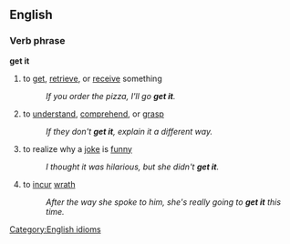 ==English==
===Verb phrase===
'''get it'''
#to [[get]], [[retrieve]], or [[receive]] something
#:''If you order the pizza, I'll go '''get it'''.''
#to [[understand]], [[comprehend]], or [[grasp]]
#:''If they don't '''get it''', explain it a different way.''
#to realize why a [[joke]] is [[funny]]
#:''I thought it was hilarious, but she didn't '''get it'''.''
#to [[incur]] [[wrath]]
#:''After the way she spoke to him, she's really going to '''get it''' this time.''

[[Category:English idioms]]
